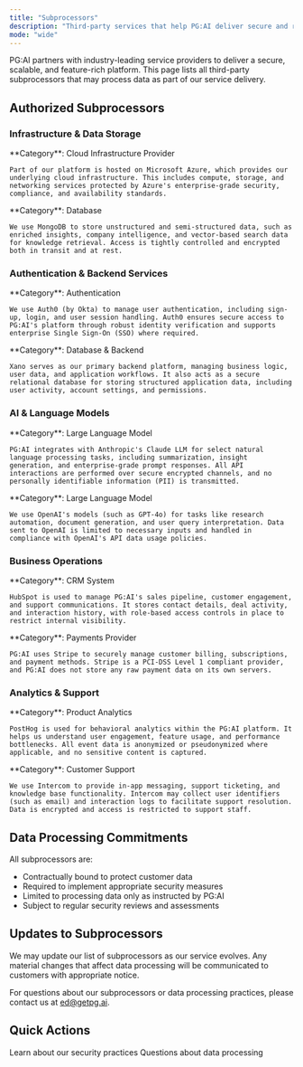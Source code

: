```yaml
---
title: "Subprocessors"
description: "Third-party services that help PG:AI deliver secure and reliable platform capabilities"
mode: "wide"
---
```


PG:AI partners with industry-leading service providers to deliver a secure, scalable, and feature-rich platform. This page lists all third-party subprocessors that may process data as part of our service delivery.

## Authorized Subprocessors

### **Infrastructure & Data Storage**

<CardGroup cols={2}>
  <Card title="Microsoft Azure" icon="microsoft">
    **Category**: Cloud Infrastructure Provider

    Part of our platform is hosted on Microsoft Azure, which provides our underlying cloud infrastructure. This includes compute, storage, and networking services protected by Azure's enterprise-grade security, compliance, and availability standards.
  </Card>
  <Card title="MongoDB" icon="database">
    **Category**: Database

    We use MongoDB to store unstructured and semi-structured data, such as enriched insights, company intelligence, and vector-based search data for knowledge retrieval. Access is tightly controlled and encrypted both in transit and at rest.
  </Card>
</CardGroup>

### **Authentication & Backend Services**

<CardGroup cols={2}>
  <Card title="Auth0 (Okta)" icon="shield-check">
    **Category**: Authentication

    We use Auth0 (by Okta) to manage user authentication, including sign-up, login, and user session handling. Auth0 ensures secure access to PG:AI's platform through robust identity verification and supports enterprise Single Sign-On (SSO) where required.
  </Card>
  <Card title="Xano" icon="server">
    **Category**: Database & Backend

    Xano serves as our primary backend platform, managing business logic, user data, and application workflows. It also acts as a secure relational database for storing structured application data, including user activity, account settings, and permissions.
  </Card>
</CardGroup>

### **AI & Language Models**

<CardGroup cols={2}>
  <Card title="Anthropic" icon="brain">
    **Category**: Large Language Model

    PG:AI integrates with Anthropic's Claude LLM for select natural language processing tasks, including summarization, insight generation, and enterprise-grade prompt responses. All API interactions are performed over secure encrypted channels, and no personally identifiable information (PII) is transmitted.
  </Card>
  <Card title="OpenAI" icon="sparkles">
    **Category**: Large Language Model

    We use OpenAI's models (such as GPT-4o) for tasks like research automation, document generation, and user query interpretation. Data sent to OpenAI is limited to necessary inputs and handled in compliance with OpenAI's API data usage policies.
  </Card>
</CardGroup>

### **Business Operations**

<CardGroup cols={2}>
  <Card title="HubSpot" icon="handshake">
    **Category**: CRM System

    HubSpot is used to manage PG:AI's sales pipeline, customer engagement, and support communications. It stores contact details, deal activity, and interaction history, with role-based access controls in place to restrict internal visibility.
  </Card>
  <Card title="Stripe" icon="credit-card">
    **Category**: Payments Provider

    PG:AI uses Stripe to securely manage customer billing, subscriptions, and payment methods. Stripe is a PCI-DSS Level 1 compliant provider, and PG:AI does not store any raw payment data on its own servers.
  </Card>
</CardGroup>

### **Analytics & Support**

<CardGroup cols={2}>
  <Card title="PostHog" icon="chart-line">
    **Category**: Product Analytics

    PostHog is used for behavioral analytics within the PG:AI platform. It helps us understand user engagement, feature usage, and performance bottlenecks. All event data is anonymized or pseudonymized where applicable, and no sensitive content is captured.
  </Card>
  <Card title="Intercom" icon="comments">
    **Category**: Customer Support

    We use Intercom to provide in-app messaging, support ticketing, and knowledge base functionality. Intercom may collect user identifiers (such as email) and interaction logs to facilitate support resolution. Data is encrypted and access is restricted to support staff.
  </Card>
</CardGroup>

## Data Processing Commitments

All subprocessors are:

- Contractually bound to protect customer data
- Required to implement appropriate security measures
- Limited to processing data only as instructed by PG:AI
- Subject to regular security reviews and assessments

## Updates to Subprocessors

<Warning>
  We may update our list of subprocessors as our service evolves. Any material changes that affect data processing will be communicated to customers with appropriate notice.
</Warning>

For questions about our subprocessors or data processing practices, please contact us at [ed@getpg.ai](mailto:ed@getpg.ai).

## Quick Actions

<CardGroup cols={2}>
  <Card title="View Security Overview" icon="lock" href="/security">
    Learn about our security practices
  </Card>
  <Card title="Contact Security Team" icon="envelope" href="mailto:ed@getpg.ai">
    Questions about data processing
  </Card>
</CardGroup>